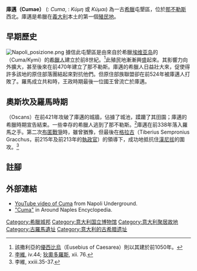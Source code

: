 {{Infobox ancient site
  |name = 庫邁
  |native_name = Κύμη / Κύμαι / Κύμα <br/>Cumae
  |alternate_name = 
  |image = Cumae acropolis seen from lower city AvL.JPG
  |alt = 
  |caption = 从地处的城区望向庫邁[[卫城|卫城]]
  |map_type = Italy
  |map_alt = 
  |coordinates = {{coord|40|50|55|N|14|3|13|E|display=inline,title}}
  |location = 意大利 [[坎帕尼亚大区|坎帕尼亚大区]] [[那不勒斯省|那不勒斯省]] 庫邁
  |region = [[大希腊|大希腊]]
  |type = 定居点
  |part_of = 
  |length = 
  |width = 
  |area = 
  |height = 
  |builder = [[埃维亚岛|埃维亚岛]]岛殖民者
  |material = 
  |built = 前8世纪
  |abandoned = 1207年
  |epochs = 希腊[[古風時期|古風時期]]至[[中世紀中期|中世紀中期]]
  |cultures = 
  |dependency_of = 
  |occupants = 
  |event = {{link-en|库迈战争|Battle of Cumae}}
  |excavations = 
  |archaeologists = 
  |condition = 
  |ownership = 
  |management = Direzione Regionale per i Beni Culturali e Paesaggistici della Campania
  |public_access = 
  |website = [https://web.archive.org/web/20130306071747/http://cir.campania.beniculturali.it/archeocuma Sito Archeologico di Cuma] {{it icon}}
  |notes = 
}}

'''庫邁（Cumae）''' ({{lang|it|義大利文}}: ''Cuma'', {{lang|el|希臘文}}: ''Κύμη'' 或 ''Κύμαι'') 為一古[[希臘|希臘]]屯墾區，位於[[那不勒斯|那不勒斯]]西北。庫邁是希臘在[[義大利|義大利]]本土的第一個[[殖民地|殖民地]]。

== 早期歷史 ==
[[File:Napoli_posizione.png|thumb]]
據信此屯墾區是由來自於希臘[[埃维亚岛|埃维亚岛]]的{{link-en|庫馬|Kymi, Greece}}（Cuma/Kymi）的[[希臘人|希臘人]]建立於前8世紀。<ref>該撒利亞的[[優西比烏|優西比烏]]（Eusebius of Caesarea）則以其建於前1050年。</ref>此殖民地漸漸興盛起來。其影響力向外擴大，甚至後來在前470年建立了那不勒斯。庫邁的希臘人日益壯大來，促使得許多該地的原住部落團結起來對抗他們。但原住部族聯盟卻在前524年被庫邁人打敗了。羅馬成立共和時，王政時期最後一位國王曾流亡於庫邁。

== 奧斯坎及羅馬時期 ==
{{link-en|奧斯坎人|Osci}}（Oscans）在前421年攻破了庫邁的城牆，佔據了城池，蹂躪了其田園；庫邁的希臘時期宣告結束。一些幸存的希臘人逃到了那不勒斯。<ref>[[李維|李維]], iv.44; [[狄奧多羅斯|狄奧多羅斯]], xii. 76.</ref>庫邁在前338年落入羅馬之手。第二次[[布匿戰爭|布匿戰爭]]時，雖曾猶豫，但最後在[[格拉古|格拉古]]（Tiberius Sempronius Gracchus，前215年及前213年的[[執政官|執政官]]）的領導下，成功地抵抗住[[漢尼拔|漢尼拔]]的圍攻。<ref>李維, xxiii.35-37.</ref>

== 註腳 ==
{{reflist}}

== 外部連結 ==
{{Commonscat|Cumae|庫邁}}
* [http://www.youtube.com/watch?v=RbwEqym3Fgs  YouTube video of Cuma] {{Wayback|url=http://www.youtube.com/watch?v=RbwEqym3Fgs |date=20210523081609 }} from Napoli Underground.
* [https://web.archive.org/web/20080509155350/http://faculty.ed.umuc.edu/~jmatthew/naples/blog22.htm#jul31 "Cuma"] in Around Naples Encyclopedia.

[[Category:希臘城邦|Category:希臘城邦]]
[[Category:意大利国立博物馆|Category:意大利国立博物馆]]
[[Category:意大利聚居故地|Category:意大利聚居故地]]
[[Category:古羅馬遺址|Category:古羅馬遺址]]
[[Category:意大利的古希腊遗址|Category:意大利的古希腊遗址]]
